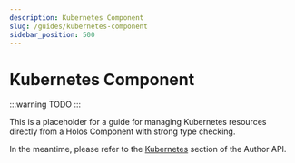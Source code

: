 ```yaml
---
description: Kubernetes Component
slug: /guides/kubernetes-component
sidebar_position: 500
---
```


# Kubernetes Component

:::warning
TODO
:::

This is a placeholder for a guide for managing Kubernetes resources directly
from a Holos Component with strong type checking.

In the meantime, please refer to the [Kubernetes] section of the Author API.

[Helm]: /docs/api/author/v1alpha3/#Helm
[Kubernetes]: /docs/api/author/v1alpha3/#Kubernetes
[Kustomize]: /docs/api/author/v1alpha3/#Kustomize
